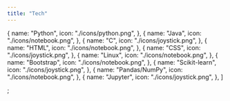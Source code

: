 ```yaml
---
title: "Tech"
---
```


  {
    name: "Python",
    icon: "./icons/python.png",
  },
  {
    name: "Java",
    icon: "./icons/notebook.png",
  },
  {
    name: "C",
    icon: "./icons/joystick.png",
  },
  {
    name: "HTML",
    icon: "./icons/notebook.png",
  },
  {
    name: "CSS",
    icon: "./icons/joystick.png",
  },
  {
    name: "Linux",
    icon: "./icons/notebook.png",
  },
  {
    name: "Bootstrap",
    icon: "./icons/notebook.png",
  },
  {
    name: "Scikit-learn",
    icon: "./icons/joystick.png",
  },
  {
    name: "Pandas/NumPy",
    icon: "./icons/notebook.png",
  },
  {
    name: "Jupyter",
    icon: "./icons/joystick.png",
  },
]

;
